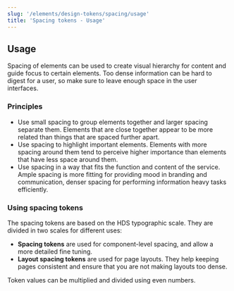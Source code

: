 ```yaml
---
slug: '/elements/design-tokens/spacing/usage'
title: 'Spacing tokens - Usage'
---
```


## Usage

Spacing of elements can be used to create visual hierarchy for content and guide focus to certain elements. Too dense information can be hard to digest for a user, so make sure to leave enough space in the user interfaces.

### Principles
- Use small spacing to group elements together and larger spacing separate them. Elements that are close together appear to be more related than things that are spaced further apart.
- Use spacing to highlight important elements. Elements with more spacing around them tend to perceive higher importance than elements that have less space around them.
- Use spacing in a way that fits the function and content of the service. Ample spacing is more fitting for providing mood in branding and communication, denser spacing for performing information heavy tasks efficiently.

### Using spacing tokens
The spacing tokens are based on the HDS typographic scale. They are divided in two scales for different uses:

- **Spacing tokens** are used for component-level spacing, and allow a more detailed fine tuning.
- **Layout spacing tokens** are used for page layouts. They help keeping pages consistent and ensure that you are not making layouts too dense.

Token values can be multiplied and divided using even numbers.

